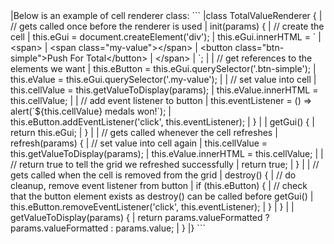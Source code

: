 <framework-specific-section frameworks="javascript">
|Below is an example of cell renderer class:
</framework-specific-section>

<framework-specific-section frameworks="javascript">
```
|class TotalValueRenderer {
|    // gets called once before the renderer is used
|    init(params) {
|        // create the cell
|        this.eGui = document.createElement('div');
|        this.eGui.innerHTML = `
|          &lt;span>
|              &lt;span class="my-value">&lt;/span>
|              &lt;button class="btn-simple">Push For Total&lt;/button>
|          &lt;/span>
|       `;
|
|        // get references to the elements we want
|        this.eButton = this.eGui.querySelector('.btn-simple');
|        this.eValue = this.eGui.querySelector('.my-value');
|
|        // set value into cell
|        this.cellValue = this.getValueToDisplay(params);
|        this.eValue.innerHTML = this.cellValue;
|
|        // add event listener to button
|        this.eventListener = () => alert(`${this.cellValue} medals won!`);
|        this.eButton.addEventListener('click', this.eventListener);
|    }
|
|    getGui() {
|        return this.eGui;
|    }
|
|    // gets called whenever the cell refreshes
|    refresh(params) {
|        // set value into cell again
|        this.cellValue = this.getValueToDisplay(params);
|        this.eValue.innerHTML = this.cellValue;
|
|        // return true to tell the grid we refreshed successfully
|        return true;
|    }
|
|    // gets called when the cell is removed from the grid
|    destroy() {
|        // do cleanup, remove event listener from button
|        if (this.eButton) {
|            // check that the button element exists as destroy() can be called before getGui()
|            this.eButton.removeEventListener('click', this.eventListener);
|        }
|    }
|
|    getValueToDisplay(params) {
|        return params.valueFormatted ? params.valueFormatted : params.value;
|    }
|}
```
</framework-specific-section>
